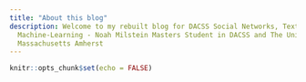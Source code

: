 ```yaml
---
title: "About this blog"
description: Welcome to my rebuilt blog for DACSS Social Networks, Text-as-Data, and
  Machine-Learning - Noah Milstein Masters Student in DACSS and The University of
  Massachusetts Amherst
---
```


```r
knitr::opts_chunk$set(echo = FALSE)
```
